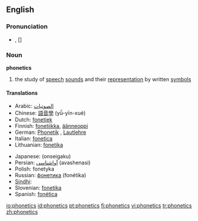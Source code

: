 ==English==

===Pronunciation===
*{{IPA|/fəˈnɛtɪks/}}, [{{IPAchar|fə'nɛtɪks}}]

===Noun===
{{wikipedia}}
'''phonetics'''

# {{linguistics}} the study of [[speech]] [[sound]]s and their [[representation]] by written [[symbols]]

====Translations====
{{top}}
*Arabic: [[الصوتيات]]
*Chinese: [[語音學]] (yǚ-yīn-xué)
*Dutch: [[fonetiek]] {{f}}
*Finnish: [[fonetiikka]], [[äänneoppi]]
*German: [[Phonetik]] {{f}}, [[Lautlehre]] {{f}}
*Italian: [[fonetica]] {{f}}
*Lithuanian: [[fonetika]] {{f}}
{{mid}}
*Japanese: {{JAchar|[[音声学]]}} (onseigaku)
*Persian: [[آواشناسی]] (avashenasi)
*Polish: fonetyka {{f}}
*Russian: [[фонетика]] (fonétika) {{f}}
*[[Sindhi]]: {{SDchar|[[وايوڪيات]]}} {{f}}
*Slovenian: [[fonetika]]
*Spanish: [[fonética]]
{{bottom}}

[[io:phonetics]]
[[id:phonetics]]
[[pt:phonetics]]
[[fi:phonetics]]
[[vi:phonetics]]
[[tr:phonetics]]
[[zh:phonetics]]